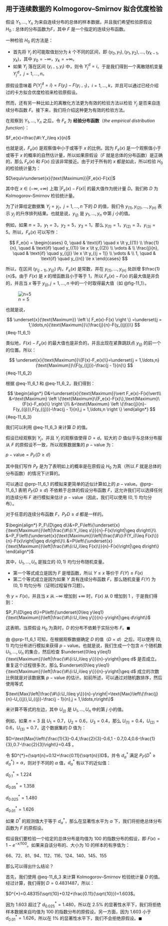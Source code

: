 ## 用于连续数据的 Kolmogorov–Smirnov 拟合优度检验 {#sec-11_6}
假设 $Y_1,\ldots,Y_n$ 为来自连续分布的总体的样本数据，并且我们希望检验原假设 $H_0: \text{总体的分布函数为} F$，其中 $F$ 是一个指定的连续分布函数。

一种检验 $H_0$ 的方法是：

* 首先将 $Y_j$ 的可能取值划分为 $k$ 个不同的区间，即 $(y_0,y_1),(y_1,y_2),\ldots,(y_{k - 1},y_k)$，其中 $y_0 = -\infty$，$y_k = +\infty$。
* 如果 $Y_j$ 落在区间 $(y_{i - 1},y_i)$ 中，则令 $Y_j^d = i$。于是我们得到一个离散随机变量 $Y_j^{d}$，$j = 1,\ldots,n$。

原假设意味着 $P\{Y_j^{d} = i\} = F(y_i)-F(y_{i - 1})$，$i = 1,\ldots,k$，并且可以通过已经介绍过的卡方拟合优度检验来检验原假设。

然而，还有另一种比如上的离散化方法更为有效的检验方法以检验 $Y_j$ 是否来自连续分布函数 $F$。接下来，我们将介绍这种更为有效的检验方法。

在观察到 $Y_1,\ldots,Y_n$ 之后，令 $F_e$ 为 **经验分布函数**（*the empirical distribution function*）：

$F_e(x)=\frac{\#i:Y_i\leq x}{n}$

也就是说，$F_e(x)$ 是观察值中小于或等于 $x$ 的比例。因为 $F_e(x)$ 是一个观察值小于或等于 $x$ 的概率的自然估计量，所以如果原假设（$F$ 就是总体的分布函数）是正确的，那么 $F_e(x)$ 和 $F(x)$ 应该非常接近。由于对于所有的 $x$ 都是如此，所以检验 $H_0$ 的检验统计量为：

$D\equiv\underset{x}{\text{Maximum}}|F_e(x)-F(x)|$

其中在 $x \in (-\infty, +\infty)$ 上取 $|F_e(x)-F(x)|$ 的最大值作为统计量 $D$。我们称 $D$ 为 Kolmogorov–Smirnov 检验统计量。

为了计算给定数据集 $Y_j = y_j$，$j = 1,\ldots,n$ 下的 $D$ 的值，我们令 $y_{(1)},y_{(2)},\ldots,y_{(n)}$ 表示 $y_j$ 的升序排列结果。也就是说，$y_{(j)}$ 是 $y_1,\ldots,y_n$ 中第 $j$ 小的值。

例如，如果 $n =3$，$y_1 = 3$，$y_2 = 5$，$y_3 = 1$，那么 $y_{(1)} = 1$，$y_{(2)} = 3$，$y_{(3)} = 5$。所以，$F_e(x)$ 可以写作：

$$
F_e(x) = \begin{cases}
0, \quad & \text{if} \quad x \lt y_{(1)} \\
\frac{1}{n}, \quad & \text{if} \quad y_{(1)} \le x \lt y_{(2)} \\
\vdots & \\
\frac{j}{n}, \quad & \text{if} \quad y_{(j)} \le x \lt y_{(j + 1)} \\
\vdots & \\
1, \quad & \text{if} \quad y_{(n)} \le x
\end{cases}
$$

所以，在区间 $(y_{(j - 1)},y_{(j)})$ 内，$F_e(x)$ 是常数，并在 $y_{(1)},\ldots,y_{(n)}$ 处跃增 $\frac{1}{n}$。由于 $F(x)$ 是 $x$ 的增函数且小于等于 $1$，所以 $F_e(x)-F(x)$ 的最大值是非负的，并且当 $x$ 等于 $y_{(j)}, j = 1,\ldots,n$ 中的一个时取得最大值（如 @fig-11_1）。

![$n=5$](../images/chapter_11/f_11_1.png){#fig-11_1}

也就是说，

$$
\underset{x}{\text{Maximum}} \left \{ F_e(x)-F(x) \right \} =\underset{j = 1,\ldots,n}{\text{Maximum}}\{\frac{j}{n}-F(y_{(j)})\}
$$ {#eq-11_6_1}

类似地，$F(x)-F_e(x)$ 的最大值也是非负的，并且出现在紧靠跳跃点 $y_{(j)}$ 的前一个的位置。所以：

$$
\underset{x}{\text{Maximum}}\{F(x)-F_e(x)\}=\underset{j = 1,\ldots,n}{\text{Maximum}}\{F(y_{(j)})-\frac{j - 1}{n}\}
$$ {#eq-11_6_2}

根据 @eq-11_6_1 和 @eq-11_6_2，我们得到：

$$
\begin{align*}
D&=\underset{x}{\text{Maximum}}\vert F_e(x)-F(x)\vert\\
&=\text{Maximum} \left \{\text{Maximum}\{F_e(x)-F(x)\},\text{Maximum}\{F(x)-F_e(x)\} \right \}\\
&=\text{Maximum} \left \{\frac{j}{n}-F(y_{(j)}),F(y_{(j)})-\frac{j - 1}{n},j = 1,\ldots,n \right \}
\end{align*}
$$ {#eq-11_6_3}

我们可以利用 @eq-11_6_3 来计算 $D$ 的值。

假设已经观察到 $Y_j$，并且 $Y_j$ 的观察值使得 $D = d$。较大的 $D$ 值似乎与总体分布服从 $F$ 的原假设不一致，所以观察数据集的 $p-\text{value}$ 为：

$p-\text{value}=P_F\{D\geq d\}$

其中我们写作 $P_F$ 是为了表明如上的概率是在原假设 $H_0$ 为真（所以 $F$ 就是总体的分布函数）的情况下计算的。

可以通过 @prp-11_6_1 的模拟来更简单的近似计算如上的 $p-\text{value}$。@prp-11_6_1 表明 $P_F\{D\geq d\}$ 不依赖于总体的假设分布函数 $F$，这允许我们可以选择任何的连续分布 $F$ 进行模拟来估计 $p-\text{value}$（因此，我们可以使用 $(0,1)$ 均匀分布）。

::: {#prp-11_6_1}
对于任意的连续分布函数 $F$，$P_F{D \ge d}$ 都是一样的。

::: {.proof}
$\begin{align*} P_F\{D\geq d\}&=P_F\left\{\underset{x}{\text{Maximum}}\left|\frac{\#\{i:Y_i\leq x\}}{n}-F(x)\right|\geq d\right\}\\ &=P_F\left\{\underset{x}{\text{Maximum}}\left|\frac{\#\{i:F(Y_i)\leq F(x)\}}{n}-F(x)\right|\geq d\right\}\\ &=P\left\{\underset{x}{\text{Maximum}}\left|\frac{\#\{i:U_i\leq F(x)\}}{n}-F(x)\right|\geq d\right\} \end{align*}$

其中，$U_1,\ldots,U_n$ 是独立的 $(0,1)$ 均匀分布随机变量。

* 第一个等式成立是因为 $F$ 是增函数，所以 $Y\leq x$ 等价于 $F(Y)\leq F(x)$
* 第二个等式成立是因为如果 $Y$ 具有连续分布函数 $F$，那么随机变量 $F(Y)$ 为 $(0,1)$ 均匀分布（证明过程留作习题）。

令 $y = F(x)$，并且当 $x$ 从 $-\infty$ 增加到 $+\infty$ 时，$F(x)$ 从 $0$ 增加到 $1$ ，于是我们得到：

$P_F\{D\geq d\}=P\left\{\underset{0\leq y\leq1}{\text{Maximum}}\left|\frac{\#\{i:U_i\leq y\}}{n}-y\right|\geq d\right\}$

这表明，当原假设 $H_0$ 为真时，$D$ 的分布不依赖于实际分布 $F$。$\blacksquare$
:::
:::

由 @prp-11_6_1 可知，在根据观察数据确定 $D$ 的值（$D = d$）之后，可以使用 $(0,1)$ 均匀分布进行模拟来获得 $p-\text{value}$。也就是说，我们生成一个包含 $n$ 个随机数 $U_1,\ldots,U_n$ 的集合，然后检查 $\underset{0\leq y\leq1}{\text{Maximum}}\left|\frac{\#\{i:U_i\leq y\}}{n}-y\right|\geq d$ 是否成立。重复这个过程很多次，那么 $\underset{0\leq y\leq1}{\text{Maximum}}\left|\frac{\#\{i:U_i\leq y\}}{n}-y\right|\geq d$ 成立的次数比例就是对该数据集 $p-\text{value}$ 的估计。如前所述，可以通过对随机数排序，然后使用等式 

$\text{Max}\left|\frac{\#\{i:U_i\leq y\}}{n}-y\right|=\text{Max}\left\{\frac{j}{n}-U_{(j)},U_{(j)}-\frac{j - 1}{n},j = 1,\ldots,n\right\}$

来计算不等式的左边，其中 $U_{(j)}$ 是 $U_1,\ldots,U_n$ 中的第 $j$ 小的值。

例如，如果 $n = 3$ 且 $U_1 = 0.7$，$U_2 = 0.6$，$U_3 = 0.4$，那么 $U_{(1)} = 0.4$，$U_{(2)} = 0.6$，$U_{(3)} = 0.7$，这个数据集的 $D$ 值为：

$D=\text{Max}\left\{\frac{1}{3}-0.4,\frac{2}{3}-0.6,1 - 0.7,0.4,0.6-\frac{1}{3},0.7-\frac{2}{3}\right\}=0.4$ 。

令 $D^{*}=(\sqrt{n}+0.12+\frac{0.11}{\sqrt{n}})D$，并令 $d_{\alpha}^{*}$ 满足 $P_F\{D^{*}\geq d_{\alpha}^{*}\}=\alpha$，则对于不同的 $\alpha$ 值，$d_{\alpha}^{*}$ 有以下的近似值：

$d_{0.1}^{*}=1.224$

$d_{0.05}^{*}=1.358$

$d_{0.025}^{*}=1.480$

$d_{0.01}^{*}=1.626$

如果 $D^{*}$ 的观测值大于等于 $d_{\alpha}^{*}$，那么在显著性水平为 $\alpha$ 下，我们将拒绝总体分布函数为 $F$ 的原假设。

::: {#exr-11_6_a}
假设我们要检验一个给定的总体分布是均值为 100 的指数分布的假设，即 $F(x)=1-e^{-x/100}$。如果来自该分布的、大小为 10 的样本的有序值为：

66、72、81、94、112、116、124、140、145、155

那么可以得出什么结论？
:::

::: {#sol-11_6_a}
首先，我们使用 @eq-11_6_3 来计算 Kolmogorov–Smirnov 检验统计量 $D$ 的值。经过计算，我们得到 $D = 0.4831487$，所以：

$D^{*}=0.48315(\sqrt{10}+0.12+\frac{0.11}{\sqrt{10}})=1.603$。

因为 1.603 超过了 $d_{0.025}^{*}=1.480$，所以在 2.5% 的显著性水平下，我们将拒绝样本数据来自均值为 100 的指数分布的原假设。另一方面，因为 1.603 小于 $d_{0.01}^{*}=1.626$，所以在 1% 的显著性水平下，我们不会拒绝原假设。$\blacksquare$
:::